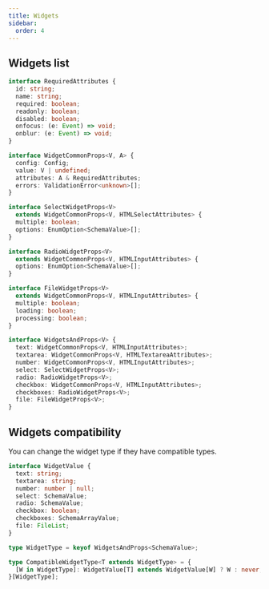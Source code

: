 ```yaml
---
title: Widgets
sidebar:
  order: 4
---
```


## Widgets list

```typescript
interface RequiredAttributes {
  id: string;
  name: string;
  required: boolean;
  readonly: boolean;
  disabled: boolean;
  onfocus: (e: Event) => void;
  onblur: (e: Event) => void;
}

interface WidgetCommonProps<V, A> {
  config: Config;
  value: V | undefined;
  attributes: A & RequiredAttributes;
  errors: ValidationError<unknown>[];
}

interface SelectWidgetProps<V>
  extends WidgetCommonProps<V, HTMLSelectAttributes> {
  multiple: boolean;
  options: EnumOption<SchemaValue>[];
}

interface RadioWidgetProps<V>
  extends WidgetCommonProps<V, HTMLInputAttributes> {
  options: EnumOption<SchemaValue>[];
}

interface FileWidgetProps<V>
  extends WidgetCommonProps<V, HTMLInputAttributes> {
  multiple: boolean;
  loading: boolean;
  processing: boolean;
}

interface WidgetsAndProps<V> {
  text: WidgetCommonProps<V, HTMLInputAttributes>;
  textarea: WidgetCommonProps<V, HTMLTextareaAttributes>;
  number: WidgetCommonProps<V, HTMLInputAttributes>;
  select: SelectWidgetProps<V>;
  radio: RadioWidgetProps<V>;
  checkbox: WidgetCommonProps<V, HTMLInputAttributes>;
  checkboxes: RadioWidgetProps<V>;
  file: FileWidgetProps<V>;
}
```

## Widgets compatibility

You can change the widget type if they have compatible types.

```typescript
interface WidgetValue {
  text: string;
  textarea: string;
  number: number | null;
  select: SchemaValue;
  radio: SchemaValue;
  checkbox: boolean;
  checkboxes: SchemaArrayValue;
  file: FileList;
}

type WidgetType = keyof WidgetsAndProps<SchemaValue>;

type CompatibleWidgetType<T extends WidgetType> = {
  [W in WidgetType]: WidgetValue[T] extends WidgetValue[W] ? W : never;
}[WidgetType];
```
